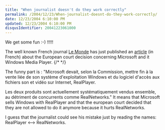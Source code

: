 ```yaml
---
title: "When journalist doesn't do they work correctly"
permalink: /2004/12/23/When-journalist-doesnt-do-they-work-correctly/
date: 12/23/2004 6:10:00 PM
updated: 12/23/2004 6:10:00 PM
disqusIdentifier: 20041223061000
---
```

We get some fun :-) !!!!!

The well known French journal [Le Monde](http://www.lemonde.fr/) has just published an [article](http://www.lemonde.fr/web/article/0,1-0@2-3234,36-391724,0.html) (in French) about the European court decision concerning Microsoft and it Windows Media Player.
{/* <!-- more --> */}

The funny part is : "Microsoft devait, selon la Commission, mettre fin à la vente liée de son système d'exploitation Windows et du logiciel d'accès aux fichiers son et vidéo sur Internet, RealPlayer. 

Les deux produits sont actuellement systématiquement vendus ensemble, au détriment de concurrents comme RealNetworks." It means that Microsoft sells Windows with RealPlayer and that the european court decided that they are not allowed to do it anymore because it hurts RealNetworks.

I guess that the journalist could see his mistake just by reading the names: RealPlayer &lt;--&gt; RealNetworks.
